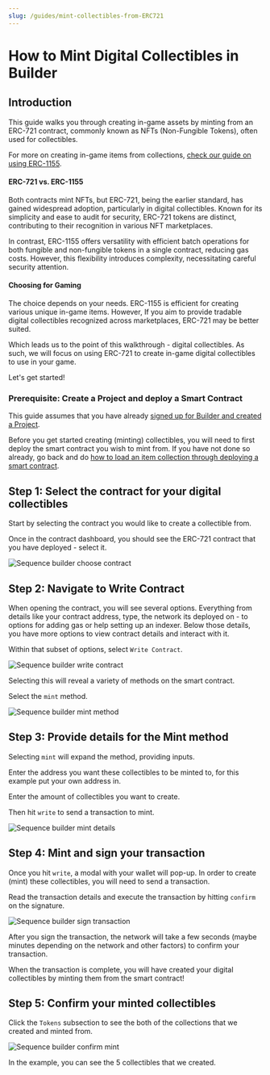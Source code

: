 ```yaml
---
slug: /guides/mint-collectibles-from-ERC721
---
```


# How to Mint Digital Collectibles in Builder

## Introduction

This guide walks you through creating in-game assets by minting from an ERC-721 contract, commonly known as NFTs (Non-Fungible Tokens), often used for collectibles.

For more on creating in-game items from collections, [check our guide on using ERC-1155](/guides/mint-items-from-ERC1155).

#### ERC-721 vs. ERC-1155

Both contracts mint NFTs, but ERC-721, being the earlier standard, has gained widespread adoption, particularly in digital collectibles. Known for its simplicity and ease to audit for security, ERC-721 tokens are distinct, contributing to their recognition in various NFT marketplaces.

In contrast, ERC-1155 offers versatility with efficient batch operations for both fungible and non-fungible tokens in a single contract, reducing gas costs. However, this flexibility introduces complexity, necessitating careful security attention.

#### Choosing for Gaming

The choice depends on your needs. ERC-1155 is efficient for creating various unique in-game items. However, If you aim to provide tradable digital collectibles recognized across marketplaces, ERC-721 may be better suited.

Which leads us to the point of this walkthrough - digital collectibles. As such, we will focus on using ERC-721 to create in-game digital collectibles to use in your game.

Let's get started!

### Prerequisite: Create a Project and deploy a Smart Contract

This guide assumes that you have already [signed up for Builder and created a Project](https://docs.sequence.xyz/signup-and-create-a-project).

Before you get started creating (minting) collectibles, you will need to first deploy the smart contract you wish to mint from. If you have not done so already, go back and do [how to load an item collection through deploying a smart contract](/guides/deploy-an-item-collection-contract).

## Step 1: Select the contract for your digital collectibles

Start by selecting the contract you would like to create a collectible from.

Once in the contract dashboard, you should see the ERC-721 contract that you have deployed - select it.



![Sequence builder choose contract](/img/builder/builder_choose_contract_mint_collectibles.png)

## Step 2: Navigate to Write Contract

When opening the contract, you will see several options. Everything from details like your contract address, type, the network its deployed on - to options for adding gas or help setting up an indexer. Below those details, you have more options to view contract details and interact with it.

Within that subset of options, select `Write Contract`.



![Sequence builder write contract](/img/builder/builder_select_write_contract_mint_collectibles.png)

Selecting this will reveal a variety of methods on the smart contract.

Select the `mint` method.



![Sequence builder mint method](/img/builder/builder_select_mint_method_mint_collectibles.png)

## Step 3: Provide details for the Mint method

Selecting `mint` will expand the method, providing inputs. 

Enter the address you want these collectibles to be minted to, for this example put your own address in.

Enter the amount of collectibles you want to create.

Then hit `write` to send a transaction to mint.



![Sequence builder mint details](/img/builder/builder_fill_mint_details_mint_collectibles.png)

## Step 4: Mint and sign your transaction

Once you hit `write`, a modal with your wallet will pop-up. In order to create (mint) these collectibles, you will need to send a transaction.

Read the transaction details and execute the transaction by hitting `confirm` on the signature.



![Sequence builder sign transaction](/img/builder/builder_sign_transaction_mint_collectibles.png)

After you sign the transaction, the network will take a few seconds (maybe minutes depending on the network and other factors) to confirm your transaction.

When the transaction is complete, you will have created your digital collectibles by minting them from the smart contract!

## Step 5: Confirm your minted collectibles

Click the `Tokens` subsection to see the both of the collections that we created and minted from.



![Sequence builder confirm mint](/img/builder/builder_confirm_mint_collectibles.png)

In the example, you can see the 5 collectibles that we created.

